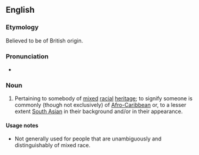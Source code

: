 {{also|touch of the tarbrush}}
==English==

===Etymology===
Believed to be of British origin.

===Pronunciation===
* {{audio|en|En-au-touch of the tar brush.ogg|Audio (AU)}}

===Noun===
{{en-noun|?|head=[[touch]] of the [[tar]] [[brush]]}}

# {{lb|en|idiomatic}} Pertaining to somebody of [[mixed]] [[racial]] [[heritage]]; to signify someone is commonly (though not exclusively) of [[Afro-Caribbean]] or, to a lesser extent [[South Asian]] in their background and/or in their appearance.

====Usage notes====
* Not generally used for people that are unambiguously and distinguishably of mixed race.